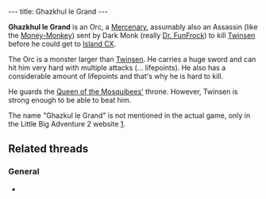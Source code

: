 ---
title: Ghazkhul le Grand
---

{{twinsunica import}}{{Infobox Enemy
 |image=Ghazkhul le Grand.jpg
 |race=creature|label=Orc
 |gender=male
 |size=large
 |lba1=
 |lba2=yes
 |alignment=mercenary
 |occupation=
 |requires=red
 |melee=yes
 |ranged=
 |magic=
 |explosive=
 |range=none
 |speed=
 |damage=
 |rate=
 |reaction=
 |recovery=
}}

'''Ghazkhul le Grand''' is an Orc, a [[:Category:Mercenaries|Mercenary]], assumably also an Assassin (like the [[Money-Monkey]]) sent by Dark Monk (really [[Dr. FunFrock]]) to kill [[Twinsen]] before he could get to [[Island CX]].

The Orc is a monster larger than [[Twinsen]]. He carries a huge sword and can hit him very hard with multiple attacks (... lifepoints). He also has a considerable amount of lifepoints and that's why he is hard to kill.

He guards the [[Astrid|Queen of the Mosquibees']] throne. However, Twinsen is strong enough to be able to beat him.

The name "Ghazkul le Grand" is not mentioned in the actual game, only in the Little Big Adventure 2 website [http://www.littlebigadventure2.com/lba2/FAMILLE/OTHERSZ.HTM].

{{stub}}

{{spoiler
 |The Orc is guarding the Secret Passage to Island CX, waiting for Twinsen to arrive.
}}

==Related threads==
===General===
* {{thread|id=7988|title=Ghazkhul le Grand}}

<!-- remove these category links when they're all automated by categorizers...
[[Category:Mosquibees Island inhabitants]] -->